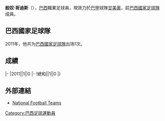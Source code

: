 {{blpsources|time=2016-03-18T02:50:33+00:00}}
{{expand|time=2016-03-18T02:50:33+00:00}}
{{noteTA|G1=足球|G2=JLeague|G3=南美球會

|1=zh-hk:般奴·哥迪斯;zh-cn:布鲁诺·科尔特斯;
}}
{{Infobox football biography
|name=般奴·哥迪斯
|image=Cortes saopaulo.jpg
|fullname=Bruno Cortês Barbosa
|birth_date={{Birth date and age|1987|3|11}}
|cityofbirth=[[里约热内卢|里约热内卢]]
|countryofbirth=[[巴西|巴西]]
|height=
|position=[[後衛_(足球)|後衛]]
|currentclub=[[甘美奧阿雷格里港足球會|甘美奧]]
|clubnumber     = 12
|youthyears1    = 
|youthclubs1    = 
|years1         = 2006 | clubs1 = Arturzinho | caps1 = | goals1 = 
|years2         = 2007 | clubs2 = [[派桑杜体育俱乐部|彼辛度]] | caps2 = 0 | goals2 = 0
|years3         = 2007 | clubs3 = [[Al-Shahaniya_Sports_Club|Al-Shahaniya]] | caps3 = | goals3 = 
|years4         = 2008 | clubs4 = [[Clube_Atlético_Castelo_Branco|Castelo Branco]] | caps4 = 18 | goals4 = 1
|years5         = 2009–2010 | clubs5 = [[Quissamã_Futebol_Clube|Quissamã]] | caps5 = 24 | goals5 = 0
|years6=2011
|clubs6=[[Nova_Iguaçu_FC|Nova Iguaçu]]
|caps6=14
|goals6=0
|years7=2011
|clubs7=[[保地花高足球競賽會|保地花高]]
|caps7=28
|goals7=0
|years8=2012-2016
|clubs8=[[聖保羅足球會|聖保羅]]
|caps8=35
|goals8=1
|years9=2013-2014
|clubs9=→ [[里斯本與本菲卡體育俱樂部|賓菲加]]
|caps9=6
|goals9=0
|years10=2014
|clubs10=→ [[克里西乌马竞技俱乐部|基斯奧馬]]
|caps10=21
|goals10=0
|years11=2015-2016
|clubs11=→ [[新潟天鵝|新潟天鵝]]
|caps11=53
|goals11=1
|years12=2017-
|clubs12=[[甘美奧阿雷格里港足球會|甘美奧]]
|caps12=52
|goals12=1
|nationalyears=2011
|nationalteam=[[巴西國家足球隊|巴西]]
|nationalcaps(goals)=1 (0)
|club-update    = 6 May 2019
|nationalteam-update = 29 September 2011
}}

'''般奴·哥迪斯'''（{{Bd|1987年|3月11日||}}），[[巴西|巴西]]職業足球員，現效力於[[巴甲|巴甲]]球隊[[甘美奧阿雷格里港足球會|甘美奧]]，前[[巴西國家足球隊|巴西國家足球隊]]成員。

==巴西國家足球隊==
2011年，他共为[[巴西國家足球隊|巴西國家足球隊]]出场1次。

==成績==
{{Football player national team statistics|BRA}}
|-
|2011||1||0
|-
!總和||1||0
|}

==外部連結==
{{Reflist}}
*[http://www.national-football-teams.com/player/45017/Bruno_Cortez.html National Football Teams] {{Wayback|url=http://www.national-football-teams.com/player/45017/Bruno_Cortez.html |date=20200815044154 }}

{{Soccer-player-stub}}

{{DEFAULTSORT:Cortez, Bruno}}
[[Category:巴西足球運動員|Category:巴西足球運動員]]